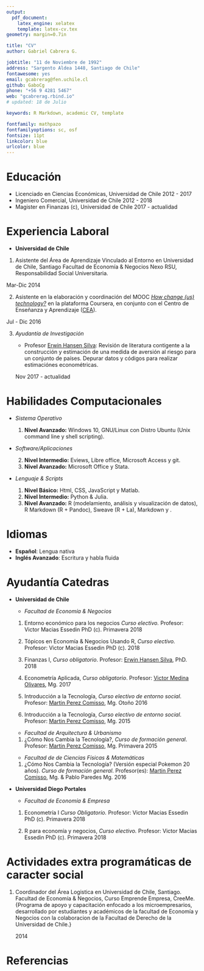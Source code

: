 ```yaml
---
output: 
  pdf_document:
    latex_engine: xelatex
    template: latex-cv.tex
geometry: margin=0.7in

title: "CV"
author: Gabriel Cabrera G.

jobtitle: "11 de Noviembre de 1992"
address: "Sargento Aldea 1448, Santiago de Chile"
fontawesome: yes
email: gcabrerag@fen.uchile.cl
github: GaboCg
phone: "+56 9 4281 5467"
web: "gcabrerag.rbind.io"
# updated: 18 de Julio

keywords: R Markdown, academic CV, template

fontfamily: mathpazo
fontfamilyoptions: sc, osf
fontsize: 11pt
linkcolor: blue
urlcolor: blue
---
```


\vspace{8pt}

# Educación
\vspace{-15pt}
\noindent\rule{\textwidth}{1pt}

- Licenciado en Ciencias Económicas, Universidad de Chile   \hfill 2012 - 2017
- Ingeniero Comercial, Universidad de Chile     \hfill 2012 - 2018
- Magister en Finanzas\footnote{Modalidad del programa \textit{Full Time}.} (c), Universidad de Chile  \hfill 2017 - actualidad


# Experiencia Laboral
\vspace{-15pt}
\noindent\rule{\textwidth}{1pt}

- **Universidad de Chile**

1. Asistente del Área de Aprendizaje Vinculado al Entorno en Universidad de Chile, Santiago     Facultad de Economía & Negocios Nexo RSU, Responsabilidad Social Universitaria.        
   
\hfill Mar-Dic 2014 

2. Asistente en la elaboración y coordinación del MOOC [*How change (us) technology?*](http://mooc.es/course/como-nos-cambia-la-tecnologia/) en la plataforma Coursera, en conjunto con el Centro de Enseñanza y Aprendizaje ([CEA](http://conocetuescuela.fen.uchile.cl/?page_id=236)). 

\hfill Jul - Dic 2016 

3. *Ayudantía de Investigación*
    
    - Profesor [Erwin Hansen Silva](http://negocios.uchile.cl/academico_detalle.php?id=90): Revisión de literatura contigente a la construcción y estimación de una medida de aversión al riesgo para un conjunto de países. Depurar datos y códigos para realizar estimaciónes econométricas.
  
    \hfill Nov 2017 - actualidad


# Habilidades Computacionales
\vspace{-15pt}
\noindent\rule{\textwidth}{1pt}

- *Sistema Operativo*

    1. **Nivel Avanzado:** \faWindows \enskip  Windows 10, GNU/Linux con Distro Ubuntu \faLinux \enskip (Unix command line y shell scripting).
    
- *Software/Aplicaciones*

    2. **Nivel Intermedio:** Eviews, Libre office,  Microsoft Access y \faGitSquare \enskip git.
    3. **Nivel Avanzado:** Microsoft Office y Stata.

- *Lenguaje & Scripts*
    
    1. **Nivel Básico:** \faHtml5 Html, \faCss3 CSS, JavaScript y Matlab.
    2. **Nivel Intermedio:** Python & Julia.
    3. **Nivel Avanzado:** R (modelamiento, análisis y visualización de datos), R Markdown (R + Pandoc), Sweave (R + La\TeX), Markdown y \TeX.    
    

# Idiomas
\vspace{-15pt}
\noindent\rule{\textwidth}{1pt}

- **Español**: Lengua nativa 
- **Inglés Avanzado**: Escritura y habla fluida

# Ayudantía Catedras
\vspace{-15pt}
\noindent\rule{\textwidth}{1pt}

- **Universidad de Chile**

    - *Facultad de Economía & Negocios*
    
    1. Entorno económico para los negocios *Curso electivo.* \newline
       Profesor: Victor Macias Essedin PhD (c). \hfill Primavera 2018
    
    2. Tópicos en Economía & Negocios Usando R, *Curso electivo.* \newline
       Profesor: Victor Macias Essedin PhD (c). \hfill 2018
        
    3. Finanzas I, *Curso obligatorio*. \newline
       Profesor: [Erwin Hansen Silva](http://negocios.uchile.cl/academico_detalle.php?id=90), PhD. \hfill 2018
       
    4. Econometría Aplicada, *Curso obligatorio*. \newline
       Profesor: [Victor Medina Olivares](https://vhmedina.github.io/), Mg. \hfill 2017
       
    5. Introducción a la Tecnología, *Curso electivo de entorno social*. \newline
       Profesor: [Martin Perez Comisso](https://isearch.asu.edu/profile/3108937), Mg. \hfill Otoño 2016
      
    6. Introducción a la Tecnología, *Curso electivo de entorno social*. \newline
       Profesor: [Martin Perez Comisso](https://isearch.asu.edu/profile/3108937), Mg. \hfill 2015
    
    \vspace{10 pt}
    
    - *Facultad de Arquitectura & Urbanismo*
    
    1. ¿Cómo Nos Cambia la Tecnología?, *Curso de formación general*. \newline
       Profesor: [Martin Perez Comisso](https://isearch.asu.edu/profile/3108937), Mg. \hfill Primavera 2015
       
    \vspace{10 pt}
    
    - *Facultad de de Ciencias Físicas & Matemáticas*
  
    1. ¿Cómo Nos Cambia la Tecnología? (Versión especial Pokemon 20 años). *Curso de formación general*.
       Profesor(es): [Martin Perez Comisso](https://isearch.asu.edu/profile/3108937), Mg. & Pablo Paredes Mg. 
       \hfill 2016
       
- **Universidad Diego Portales**

    - *Facultad de Economía & Empresa*
    
    1. Econometría I *Curso Obligatorio.* \newline
       Profesor: Victor Macias Essedin PhD (c). \hfill Primavera 2018
    
    2. R para economía y negocios, *Curso electivo.* \newline
       Profesor: Victor Macias Essedin PhD (c). \hfill Primavera 2018

# Actividades extra programáticas de caracter social
\vspace{-15pt}
\noindent\rule{\textwidth}{1pt}

1. Coordinador del Área Logistica en Universidad de Chile, Santiago. \newline 
   Facultad de Economía & Negocios, Curso Emprende Empresa, CreeMe. \newline
   \small{Programa de apoyo y capacitación enfocado a los microempresarios, desarrollado por
   estudiantes y académicos de la facultad de Economía y Negocios con la colaboracion de
   la Facultad de Derecho de la Universidad de Chile.}
   
   \hfill 2014

# Referencias 
\vspace{-15pt}
\noindent\rule{\textwidth}{1pt}

\begin{multicols}{2}

    \textbf{Erwin Hansen Silva} \\
    Departamento de Administración \\
    Facultad de Economía \& Negocios\\
    Universidad de Chile\\
    Santiago, Diagonal Paraguay 257 \\
    \Telefon\ +56 (2) 2977 2125\\
    \Letter\ \href{mailto:ehansen@unegocios.cl}{ehansen@unegocios.cl}

\vfill\columnbreak

    \textbf{Victor Macias Essedin} \\
    Departamento de Economía \\
    Facultad de Economía \& Negocios\\
    Universidad de Diego Portales\\
    Huechuraba, Sta Clara 797  \\
    \Telefon\ +56 9 7878 4900\\
    \Letter\ \href{mailto:vmaciase@fen.uchile.cl}{vmaciase@fen.uchile.cl}

\end{multicols}

